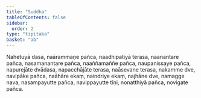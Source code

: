 ```yaml
---
title: "Suddha"
tableOfContents: false
sidebar:
  order: 2
type: "tipitaka"
basket: "ab"
---
```



<DynamicBreadcrumb />

<Division number="49">

<Paragraph number="2142">
Nahetuyā dasa, naārammaṇe pañca, naadhipatiyā terasa, naanantare pañca, nasamanantare pañca, naaññamaññe pañca, naupanissaye pañca, napurejāte dvādasa, napacchājāte terasa, naāsevane terasa, nakamme dve, navipāke pañca, naāhāre ekaṃ, naindriye ekaṃ, najhāne dve, namagge nava, nasampayutte pañca, navippayutte tīṇi, nonatthiyā pañca, novigate pañca.
</Paragraph>
</Division>
